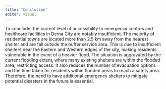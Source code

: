 ```yaml
---
title: "Conclusion"
editor: visual
---
```


To conclude, the current level of accessibility to emergency centres and healthcare facilities in Derna City are notably insufficient. The majority of residential towns are located more than 2.5 km away from the nearest shelter and are fall outside the buffer service area. This is due to insufficient shelters near the Eastern and Western edges of the city, making residents vulnerable in the event of a heavier flood. The situation is aggravated by the current flooding extent, where many existing shelters are within the flooded area, restricting access. It also reduces the number of evacuation options and the time taken for residents within flooded areas to reach a safety area. Therefore, the need to have additional emergency shelters to mitigate potential disasters in the future is essential.

